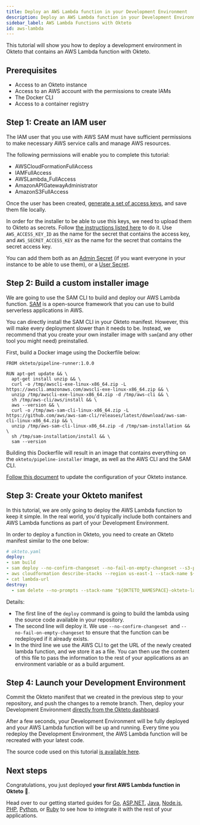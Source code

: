```yaml
---
title: Deploy an AWS Lambda function in your Development Environment
description: Deploy an AWS Lambda function in your Development Environment
sidebar_label: AWS Lambda Functions with Okteto
id: aws-lambda
---
```



This tutorial will show you how to deploy a development environment in Okteto that contains an AWS Lambda function with Okteto.

## Prerequisites

- Access to an Okteto instance
- Access to an AWS account with the permissions to create IAMs
- The Docker CLI
- Access to a container registry

## Step 1: Create an IAM user

The IAM user that you use with AWS SAM must have sufficient permissions to make necessary AWS service calls and manage AWS resources. 

The following permissions will enable you to complete this tutorial:
- AWSCloudFormationFullAccess
- IAMFullAccess
- AWSLambda_FullAccess
- AmazonAPIGatewayAdministrator
- AmazonS3FullAccess

Once the user has been created, [generate a set of access keys](https://docs.aws.amazon.com/IAM/latest/UserGuide/id_credentials_access-keys.html), and save them file locally.

In order for the installer to be able to use this keys, we need to upload them to Okteto as secrets. Follow [the instructions listed here](/docs/cloud/secrets/) to do it. Use `AWS_ACCESS_KEY_ID` as the name for the secret that contains the access key, and `AWS_SECRET_ACCESS_KEY` as the name for the secret that contains the secret access key. 

You can add them both as an [Admin Secret](/docs/administration/dashboard/#secrets-section) (if you want everyone in your instance to be able to use them), or a [User Secret](/docs/cloud/secrets/).

## Step 2: Build a custom installer image

We are going to use the SAM CLI to build and deploy our AWS Lambda function. [SAM](https://docs.aws.amazon.com/serverless-application-model/latest/developerguide/what-is-sam.html) is a open-source framework that you can use to build serverless applications in AWS.

You can directly install the SAM CLI in your Okteto manifest. However, this will make every deployment slower than it needs to be. Instead, we recommend that you create your own installer image with `sam`(and any other tool you might need) preinstalled. 

First, build a Docker image using the Dockerfile below:

``` 
FROM okteto/pipeline-runner:1.0.0 

RUN apt-get update && \ 
  apt-get install unzip && \
  curl -o /tmp/awscli-exe-linux-x86_64.zip -L https://awscli.amazonaws.com/awscli-exe-linux-x86_64.zip && \
  unzip /tmp/awscli-exe-linux-x86_64.zip -d /tmp/aws-cli && \
  sh /tmp/aws-cli/aws/install && \
  aws --version && \
  curl -o /tmp/aws-sam-cli-linux-x86_64.zip -L https://github.com/aws/aws-sam-cli/releases/latest/download/aws-sam-cli-linux-x86_64.zip && \
  unzip /tmp/aws-sam-cli-linux-x86_64.zip -d /tmp/sam-installation && \
  sh /tmp/sam-installation/install && \
  sam --version
```

Building this Dockerfile will result in an image that contains everything on the `okteto/pipeline-installer` image, as well as the AWS CLI and the SAM CLI.

[Follow this document](/docs/enterprise/configuration/custom-installer-image) to update the configuration of your Okteto instance.

## Step 3: Create your Okteto manifest

In this tutorial, we are only going to deploy the AWS Lambda function to keep it simple. In the real world, you'd typically include both containers and AWS Lambda functions as part of your Development Environment. 

In order to deploy a function in Okteto, you need to create an Okteto manifest similar to the one below:

```yaml
# okteto.yaml
deploy:
- sam build
- sam deploy --no-confirm-changeset --no-fail-on-empty-changeset --s3-prefix "${OKTETO_NAMESPACE}" --stack-name "${OKTETO_NAMESPACE}-okteto-lambda" --resolve-s3
- aws cloudformation describe-stacks --region us-east-1 --stack-name ${OKTETO_NAMESPACE}-okteto-lambda --query "Stacks[0].Outputs[0].OutputValue" --output text > lambda-url
- cat lambda-url
destroy:
  - sam delete --no-prompts --stack-name "${OKTETO_NAMESPACE}-okteto-lambda" --region us-east-1
```

Details:
- The first line of the `deploy` command is going to build the lambda using the source code available in your repository. 
- The second line will deploy it. We use `--no-confirm-changeset`  and `--no-fail-on-empty-changeset` to ensure that the function can be redeployed if it already exists. 
- In the third line we use the AWS CLI to get the URL of the newly created lambda function, and we store it as a file. You can then use the content of this file to pass the information to the rest of your applications as an environment variable or as a build argument.

## Step 4: Launch your Development Environment

Commit the Okteto manifest that we created in the previous step to your repository, and push the changes to a remote branch. Then, deploy your Development Environment [directly from the Okteto dashboard](/docs/cloud/deploy-from-git/).

After a few seconds, your Development Environment will be fully deployed and your AWS Lambda function will be up and running. Every time you redeploy the Development Environment, the AWS Lambda function will be recreated with your latest code.

The source code used on this tutorial [is available here](https://github.com/okteto/aws-lambda).

## Next steps

Congratulations, you just deployed **your first AWS Lambda function in Okteto** 🚀.

Head over to our getting started guides for [Go](/docs/samples/golang/), [ASP.NET](/docs/samples/aspnetcore), [Java](/docs/samples/java/), [Node.js](/docs/samples/node), [PHP](/docs/samples/php/), [Python](/docs/samples/python/), or [Ruby](/docs/samples/ruby/) to see how to integrate it with the rest of your applications.
